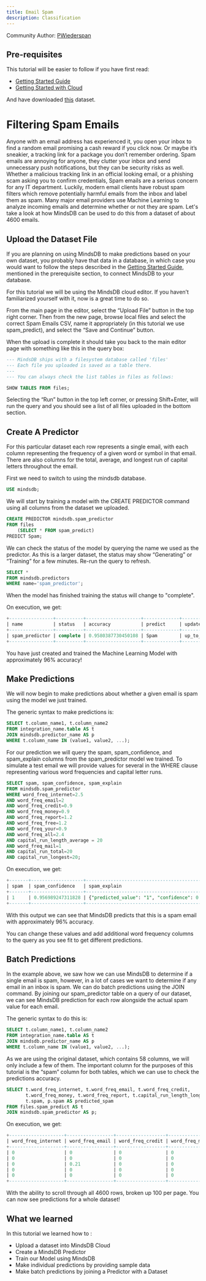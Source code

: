```yaml
---
title: Email Spam
description: Classification
---
```


Community Author: [PWiederspan](https://github.com/PWiederspan)

## Pre-requisites

This tutorial will be easier to follow if you have first read:

- [Getting Started Guide](/info)
- [Getting Started with Cloud](/setup/cloud)

And have downloaded
[this](https://www.kaggle.com/datasets/yasserh/spamemailsdataset?select=Spam.csv)
dataset.

# Filtering Spam Emails

Anyone with an email address has experienced it, you open your inbox to find a
random email promising a cash reward if you click now. Or maybe it’s sneakier, a
tracking link for a package you don’t remember ordering. Spam emails are
annoying for anyone, they clutter your inbox and send unnecessary push
notifications, but they can be security risks as well. Whether a malicious
tracking link in an official looking email, or a phishing scam asking you to
confirm credentials, Spam emails are a serious concern for any IT department.
Luckily, modern email clients have robust spam filters which remove potentially
harmful emails from the inbox and label them as spam. Many major email providers
use Machine Learning to analyze incoming emails and determine whether or not
they are spam. Let's take a look at how MindsDB can be used to do this from a
dataset of about 4600 emails.

## Upload the Dataset File

If you are planning on using MindsDB to make predictions based on your own
dataset, you probably have that data in a database, in which case you would want
to follow the steps described in the [Getting Started Guide](/info), mentioned
in the prerequisite section, to connect MindsDB to your database.

For this tutorial we will be using the MindsDB cloud editor. If you haven’t
familiarized yourself with it, now is a great time to do so.

From the main page in the editor, select the “Upload File” button in the top
right corner. Then from the new page, browse local files and select the correct
Spam Emails CSV, name it appropriately (in this tutorial we use spam_predict),
and select the “Save and Continue” button.

When the upload is complete it should take you back to the main editor page with
something like this in the query box:

```sql
--- MindsDB ships with a filesystem database called 'files'
--- Each file you uploaded is saved as a table there.
---
--- You can always check the list tables in files as follows:

SHOW TABLES FROM files;
```

Selecting the “Run” button in the top left corner, or pressing Shift+Enter, will
run the query and you should see a list of all files uploaded in the bottom
section.

## Create A Predictor

For this particular dataset each row represents a single email, with each column
representing the frequency of a given word or symbol in that email. There are
also columns for the total, average, and longest run of capital letters
throughout the email.

First we need to switch to using the mindsdb database.

```sql
USE mindsdb;
```

We will start by training a model with the CREATE PREDICTOR command using all
columns from the dataset we uploaded.

```sql
CREATE PREDICTOR mindsdb.spam_predictor
FROM files
    (SELECT * FROM spam_predict)
PREDICT Spam;
```

We can check the status of the model by querying the name we used as the
predictor. As this is a larger dataset, the status may show “Generating” or
“Training” for a few minutes. Re-run the query to refresh.

```sql
SELECT *
FROM mindsdb.predictors
WHERE name='spam_predictor';
```

When the model has finished training the status will change to "complete".

On execution, we get:

```sql
+----------------+----------+--------------------+-------------+------------------+------------------+-------+--------------------+------------------+
| name           | status   | accuracy           | predict     | update_status    | mindsdb_version  | error | select_data_query  | training_options |
+----------------+----------+--------------------+-------------+------------------+------------------+-------+--------------------+------------------+
| spam_predictor | complete | 0.9580387730450108 | Spam        | up_to_date       | 22.4.2.1         | null  |                    |                  |
+----------------+----------+--------------------+-------------+------------------+------------------+-------+--------------------+------------------+
```

You have just created and trained the Machine Learning Model with approximately
96% accuracy!

## Make Predictions

We will now begin to make predictions about whether a given email is spam using
the model we just trained.

The generic syntax to make predictions is:

```sql
SELECT t.column_name1, t.column_name2
FROM integration_name.table AS t
JOIN mindsdb.predictor_name AS p
WHERE t.column_name IN (value1, value2, ...);
```

For our prediction we will query the spam, spam_confidence, and spam_explain
columns from the spam_predictor model we trained. To simulate a test email we
will provide values for several in the WHERE clause representing various word
frequencies and capital letter runs.

```sql
SELECT spam, spam_confidence, spam_explain
FROM mindsdb.spam_predictor
WHERE word_freq_internet=2.5
AND word_freq_email=2
AND word_freq_credit=0.9
AND word_freq_money=0.9
AND word_freq_report=1.2
AND word_freq_free=1.2
AND word_freq_your=0.9
AND word_freq_all=2.4
AND capital_run_length_average = 20
AND word_freq_mail=1
AND capital_run_total=20
AND capital_run_longest=20;
```

On execution, we get:

```sql
+-------+-------------------+-------------------------------------------------------------------------------------------+
| spam  | spam_confidence   | spam_explain                                                                              |
+-------+-------------------+-------------------------------------------------------------------------------------------+
| 1     | 0.956989247311828 | {"predicted_value": "1", "confidence": 0.956989247311828, "anomaly": null, "truth": null} |
+-------+-------------------+-------------------------------------------------------------------------------------------+
```

With this output we can see that MindsDB predicts that this is a spam email with
approximately 96% accuracy.

You can change these values and add additional word frequency columns to the
query as you see fit to get different predictions.

## Batch Predictions

In the example above, we saw how we can use MindsDB to determine if a single
email is spam, however, in a lot of cases we want to determine if any email in
an inbox is spam. We can do batch predictions using the JOIN command. By joining
our spam_predictor table on a query of our dataset, we can see MindsDB
prediction for each row alongside the actual spam value for each email.

The generic syntax to do this is:

```sql
SELECT t.column_name1, t.column_name2
FROM integration_name.table AS t
JOIN mindsdb.predictor_name AS p
WHERE t.column_name IN (value1, value2, ...);
```

As we are using the original dataset, which contains 58 columns, we will only
include a few of them. The important column for the purposes of this tutorial is
the “spam” column for both tables, which we can use to check the predictions
accuracy.

```sql
SELECT t.word_freq_internet, t.word_freq_email, t.word_freq_credit,
       t.word_freq_money, t.word_freq_report, t.capital_run_length_longest,
       t.spam, p.spam AS predicted_spam
FROM files.spam_predict AS t
JOIN mindsdb.spam_predictor AS p;
```

On execution, we get:

```sql
+--------------------+-----------------+------------------+-----------------+------------------+---------------------------+-------+----------------+
| word_freq_internet | word_freq_email | word_freq_credit | word_freq_money | word_freq_report | capital_run_length_longest| spam  | spam_predictor |
+--------------------+-----------------+------------------+-----------------+------------------+---------------------------+-------+----------------+
| 0                  | 0               | 0                | 0               | 0                | 9989                      | 1     | 1              |
| 0                  | 0               | 0                | 0               | 0                | 99                        | 1     | 1              |
| 0                  | 0.21            | 0                | 0               | 0                | 99                        | 1     | 1              |
| 0                  | 0               | 0                | 0               | 0                | 99                        | 1     | 1              |
| 0                  | 0               | 0                | 0               | 0                | 99                        | 1     | 1              |
+--------------------+-----------------+------------------+-----------------+------------------+---------------------------+-------+----------------+
```

With the ability to scroll through all 4600 rows, broken up 100 per page. You
can now see predictions for a whole dataset!

## What we learned

In this tutorial we learned how to :

- Upload a dataset into MindsDB Cloud
- Create a MindsDB Predictor
- Train our Model using MindsDB
- Make individual predictions by providing sample data
- Make batch predictions by joining a Predictor with a Dataset

